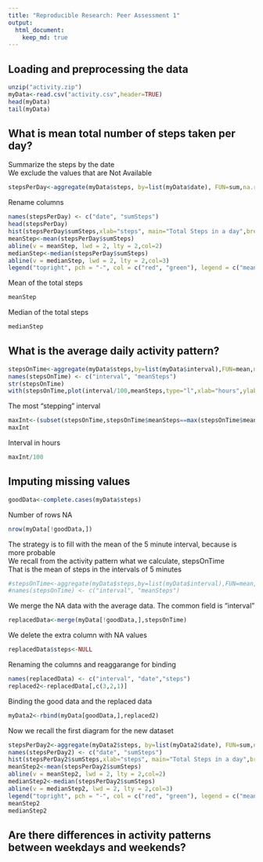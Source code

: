 ```yaml
---
title: "Reproducible Research: Peer Assessment 1"
output: 
  html_document:
    keep_md: true
---
```



## Loading and preprocessing the data

```r
unzip("activity.zip")
myData<-read.csv("activity.csv",header=TRUE)
head(myData)
tail(myData)
```

## What is mean total number of steps taken per day?

Summarize the steps by the date  
We exclude the values that are Not Available
```r
stepsPerDay<-aggregate(myData$steps, by=list(myData$date), FUN=sum,na.rm=TRUE)
```
Rename columns
```r
names(stepsPerDay) <- c("date", "sumSteps")
head(stepsPerDay)
hist(stepsPerDay$sumSteps,xlab="steps", main="Total Steps in a day",breaks=10)
meanStep<-mean(stepsPerDay$sumSteps)
abline(v = meanStep, lwd = 2, lty = 2,col=2)
medianStep<-median(stepsPerDay$sumSteps)
abline(v = medianStep, lwd = 2, lty = 2,col=3)
legend("topright", pch = "-", col = c("red", "green"), legend = c("mean", "median"))
```
  
Mean of the total steps
```r
meanStep
```
Median of the total steps
```r
medianStep
```
## What is the average daily activity pattern?

```r
stepsOnTime<-aggregate(myData$steps,by=list(myData$interval),FUN=mean,na.rm=TRUE)
names(stepsOnTime) <- c("interval", "meanSteps")
str(stepsOnTime)
with(stepsOnTime,plot(interval/100,meanSteps,type="l",xlab="hours",ylab="Means of steps",main="Means of Steps in 2 month interval"))
```
  
The most "stepping" interval
```r
maxInt<-(subset(stepsOnTime,stepsOnTime$meanSteps==max(stepsOnTime$meanSteps)))$interval
maxInt
```
Interval in hours
```r
maxInt/100
```
## Imputing missing values

```r
goodData<-complete.cases(myData$steps)
```
Number of rows NA
```r
nrow(myData[!goodData,])
```
The strategy is to fill with the mean of the 5 minute interval, because is more probable  
We recall from the activity pattern what we calculate, stepsOnTime  
That is the mean of steps in the intervals of 5 minutes
```r
#stepsOnTime<-aggregate(myData$steps,by=list(myData$interval),FUN=mean,na.rm=TRUE)
#names(stepsOnTime) <- c("interval", "meanSteps")
```
We merge the NA data with the average data. The common field is "interval"
```r
replacedData<-merge(myData[!goodData,],stepsOnTime)
```
We delete the extra column with NA values
```r
replacedData$steps<-NULL
```
Renaming the columns and reaggarange for binding
```r
names(replacedData) <- c("interval", "date","steps")
replaced2<-replacedData[,c(3,2,1)]
```
Binding the good data and the replaced data
```r
myData2<-rbind(myData[goodData,],replaced2)
```
Now we recall the first diagram for the new dataset
```r
stepsPerDay2<-aggregate(myData2$steps, by=list(myData2$date), FUN=sum,na.rm=TRUE)
names(stepsPerDay2) <- c("date", "sumSteps")
hist(stepsPerDay2$sumSteps,xlab="steps", main="Total Steps in a day",breaks=10)
meanStep2<-mean(stepsPerDay2$sumSteps)
abline(v = meanStep2, lwd = 2, lty = 2,col=2)
medianStep2<-median(stepsPerDay2$sumSteps)
abline(v = medianStep2, lwd = 2, lty = 2,col=3)
legend("topright", pch = "-", col = c("red", "green"), legend = c("mean", "median"))
meanStep2
medianStep2
```

## Are there differences in activity patterns between weekdays and weekends?
